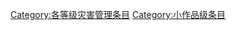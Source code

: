 {{catmore1|[[Wikipedia:灾害管理专题|Wikipedia:灾害管理专题]]}}
{{Articles by Quality|topic=灾害管理|project=灾害管理|format=TOC}}
{{emptycat}}

[[Category:各等级灾害管理条目|Category:各等级灾害管理条目]]
[[Category:小作品级条目|Category:小作品级条目]]